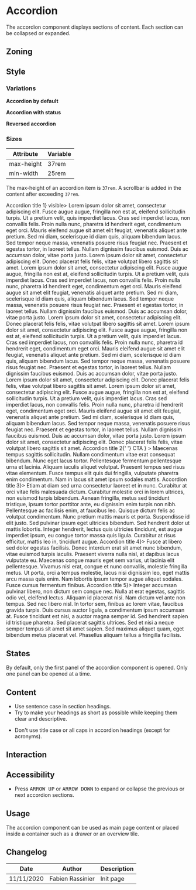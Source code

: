 


<Meta title="Components/Accordion" />

<FigmaLink href="https://www.figma.com/file/CDfr4jLz1m6Ud2RNi4qpQJ/Accordion" />

# Accordion

The accordion component displays sections of content. Each section can be collapsed or expanded.

## Zoning

<FigmaImage
	src="https://www.figma.com/file/qc8oUSyVJM67gSsbTShftt/%F0%9F%93%90-Zoning?node-id=70%3A93"
	alt="zoning image for accordion"
/>

## Style

### Variations

**Accordion by default**

<FigmaImage
	src="https://www.figma.com/file/CDfr4jLz1m6Ud2RNi4qpQJ/Accordion?node-id=3%3A63"
	alt="accordion by default"
/>

**Accordion with status**

<FigmaImage
	src="https://www.figma.com/file/CDfr4jLz1m6Ud2RNi4qpQJ/Accordion?node-id=2%3A93"
	alt="accordion with status"
/>

**Reversed accordion**

<FigmaImage
	src="https://www.figma.com/file/CDfr4jLz1m6Ud2RNi4qpQJ/Accordion?node-id=3%3A97"
	alt="reversed accordion"
/>

### Sizes

| Attribute  | Variable |
| ---------- | -------- |
| max-height | 37rem    |
| min-width  | 25rem    |

The max-height of an accordion item is `37rem`.
A scrollbar is added in the content after exceeding `37rem`.

<Canvas>
	<Story name="default">
		<Accordion>
			<Accordion.Item disclosure={<header>Accordion title 1</header>} visible>
				Lorem ipsum dolor sit amet, consectetur adipiscing elit. Fusce augue augue, fringilla non
				est at, eleifend sollicitudin turpis. Ut a pretium velit, quis imperdiet lacus. Cras sed
				imperdiet lacus, non convallis felis. Proin nulla nunc, pharetra id hendrerit eget,
				condimentum eget orci. Mauris eleifend augue sit amet elit feugiat, venenatis aliquet ante
				pretium. Sed mi diam, scelerisque id diam quis, aliquam bibendum lacus. Sed tempor neque
				massa, venenatis posuere risus feugiat nec. Praesent et egestas tortor, in laoreet tellus.
				Nullam dignissim faucibus euismod. Duis ac accumsan dolor, vitae porta justo. Lorem ipsum
				dolor sit amet, consectetur adipiscing elit. Donec placerat felis felis, vitae volutpat
				libero sagittis sit amet. Lorem ipsum dolor sit amet, consectetur adipiscing elit. Fusce
				augue augue, fringilla non est at, eleifend sollicitudin turpis. Ut a pretium velit, quis
				imperdiet lacus. Cras sed imperdiet lacus, non convallis felis. Proin nulla nunc, pharetra
				id hendrerit eget, condimentum eget orci. Mauris eleifend augue sit amet elit feugiat,
				venenatis aliquet ante pretium. Sed mi diam, scelerisque id diam quis, aliquam bibendum
				lacus. Sed tempor neque massa, venenatis posuere risus feugiat nec. Praesent et egestas
				tortor, in laoreet tellus. Nullam dignissim faucibus euismod. Duis ac accumsan dolor, vitae
				porta justo. Lorem ipsum dolor sit amet, consectetur adipiscing elit. Donec placerat felis
				felis, vitae volutpat libero sagittis sit amet. Lorem ipsum dolor sit amet, consectetur
				adipiscing elit. Fusce augue augue, fringilla non est at, eleifend sollicitudin turpis. Ut a
				pretium velit, quis imperdiet lacus. Cras sed imperdiet lacus, non convallis felis. Proin
				nulla nunc, pharetra id hendrerit eget, condimentum eget orci. Mauris eleifend augue sit
				amet elit feugiat, venenatis aliquet ante pretium. Sed mi diam, scelerisque id diam quis,
				aliquam bibendum lacus. Sed tempor neque massa, venenatis posuere risus feugiat nec.
				Praesent et egestas tortor, in laoreet tellus. Nullam dignissim faucibus euismod. Duis ac
				accumsan dolor, vitae porta justo. Lorem ipsum dolor sit amet, consectetur adipiscing elit.
				Donec placerat felis felis, vitae volutpat libero sagittis sit amet. Lorem ipsum dolor sit
				amet, consectetur adipiscing elit. Fusce augue augue, fringilla non est at, eleifend
				sollicitudin turpis. Ut a pretium velit, quis imperdiet lacus. Cras sed imperdiet lacus, non
				convallis felis. Proin nulla nunc, pharetra id hendrerit eget, condimentum eget orci. Mauris
				eleifend augue sit amet elit feugiat, venenatis aliquet ante pretium. Sed mi diam,
				scelerisque id diam quis, aliquam bibendum lacus. Sed tempor neque massa, venenatis posuere
				risus feugiat nec. Praesent et egestas tortor, in laoreet tellus. Nullam dignissim faucibus
				euismod. Duis ac accumsan dolor, vitae porta justo. Lorem ipsum dolor sit amet, consectetur
				adipiscing elit. Donec placerat felis felis, vitae volutpat libero sagittis sit amet.
			</Accordion.Item>
			<Accordion.Item
				disclosure={
					<header>
						Accordion title 2{' '}
						<Button.Secondary onClick={action('call to action')}>CTA</Button.Secondary>
					</header>
				}
			>
				Maecenas tempus sagittis sollicitudin. Nullam condimentum vitae erat consequat bibendum.
				Nunc eget lacus tortor. Pellentesque fermentum pellentesque urna et lacinia. Aliquam iaculis
				aliquet volutpat. Praesent tempus sed risus vitae elementum. Fusce tempus elit quis dui
				fringilla, vulputate pharetra enim condimentum. Nam in lacus sit amet ipsum sodales mattis.
			</Accordion.Item>
			<Accordion.Item disclosure={<header>Accordion title 3</header>}>
				Etiam at diam sed urna consectetur laoreet et in nunc. Curabitur at orci vitae felis
				malesuada dictum. Curabitur molestie orci in lorem ultrices, non euismod turpis bibendum.
				Aenean fringilla, metus sed tincidunt tristique, ipsum tortor porttitor ante, eu dignissim
				enim turpis non nibh. Pellentesque ac facilisis enim, at faucibus leo. Quisque dictum felis
				ac volutpat condimentum. Nunc pretium mattis mauris et porta. Suspendisse id elit justo. Sed
				pulvinar ipsum eget ultricies bibendum. Sed hendrerit dolor ut mattis lobortis. Integer
				hendrerit, lectus quis ultricies tincidunt, est augue imperdiet ipsum, eu congue tortor
				massa quis ligula. Curabitur at risus efficitur, mattis leo in, tincidunt augue.
			</Accordion.Item>
			<Accordion.Item disclosure={<header>Accordion title 4</header>}>
				Fusce at libero sed dolor egestas facilisis. Donec interdum erat sit amet nunc bibendum,
				vitae euismod turpis iaculis. Praesent viverra nulla nisl, at dapibus lacus vulputate eu.
				Maecenas congue mauris eget sem varius, ut lacinia elit pellentesque. Vivamus nisl erat,
				congue et nunc convallis, molestie fringilla metus. Ut porta, orci a tempus molestie, lacus
				nisi dignissim leo, eget mattis arcu massa quis enim. Nam lobortis ipsum tempor augue
				aliquet sodales. Fusce cursus fermentum finibus.
			</Accordion.Item>
			<Accordion.Item disclosure={<header>Accordion title 5</header>}>
				Integer accumsan pulvinar libero, non dictum sem congue nec. Nulla at erat egestas, sagittis
				odio vel, eleifend lectus. Aliquam id placerat nisi. Nam dictum vel ante non tempus. Sed nec
				libero nisl. In tortor sem, finibus ac lorem vitae, faucibus gravida turpis. Duis cursus
				auctor ligula, a condimentum ipsum accumsan at. Fusce tincidunt est nisi, a auctor magna
				semper id. Sed hendrerit sapien id tristique pharetra. Sed placerat sagittis ultrices. Sed
				et nisi a neque semper tempus sit amet sit amet sapien. Sed maximus aliquet quam, eget
				bibendum metus placerat vel. Phasellus aliquam tellus a fringilla facilisis.
			</Accordion.Item>
		</Accordion>
	</Story>
</Canvas>

## States

By default, only the first panel of the accordion component is opened.
Only one panel can be opened at a time.

<FigmaImage
	src="https://www.figma.com/file/CDfr4jLz1m6Ud2RNi4qpQJ/Accordion?node-id=2%3A88"
	alt="accordion states"
/>

## Content

<Use>
	<Use.Do>
		<ul>
			<li>Use sentence case in section headings.</li>
			<li>
				Try to make your headings as short as possible while keeping them clear and descriptive.
			</li>
		</ul>
	</Use.Do>
	<Use.Dont>
		<ul>
			<li>Don't use title case or all caps in accordion headings (except for acronyms).</li>
		</ul>
	</Use.Dont>
</Use>

## Interaction

## Accessibility

- Press <kbd>ARROW UP</kbd> or <kbd>ARROW DOWN</kbd> to expand or collapse the previous or next accordion sections.

## Usage

The accordion component can be used as main page content or placed inside a container such as a drawer or an overview tile.

## Changelog

| Date       | Author           | Description |
| ---------- | ---------------- | ----------- |
| 11/11/2020 | Fabien Rassinier | Init page   |
